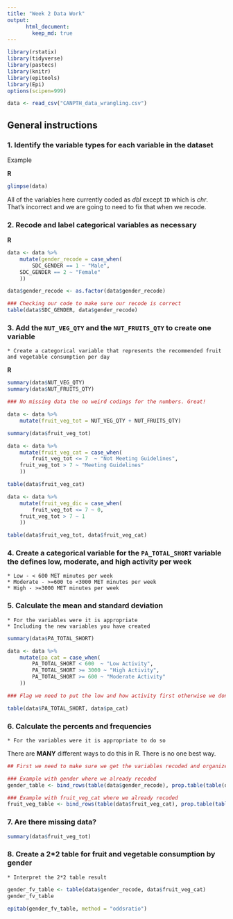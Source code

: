 ```yaml
---
title: "Week 2 Data Work"
output:
      html_document:
        keep_md: true
---
```



```r
library(rstatix)
library(tidyverse)
library(pastecs)
library(knitr)
library(epitools)
library(Epi)
options(scipen=999) 
```


```r
data <- read_csv("CANPTH_data_wrangling.csv")
```

## General instructions

### 1. Identify the variable types for each variable in the dataset

Example

__R__

```r
glimpse(data)
```

All of the variables here currently coded as _dbl_ except `ID` which is _chr_. That's incorrect and we are going to need to fix that when we recode.

### 2. Recode and label categorical variables as necessary

__R__

```r
data <- data %>%
	mutate(gender_recode = case_when(
		SDC_GENDER == 1 ~ "Male",
    SDC_GENDER == 2 ~ "Female"
	))

data$gender_recode <- as.factor(data$gender_recode) 

### Checking our code to make sure our recode is correct
table(data$SDC_GENDER, data$gender_recode)
```

### 3. Add the `NUT_VEG_QTY` and the `NUT_FRUITS_QTY` to create one variable
    * Create a categorical variable that represents the recommended fruit and vegetable consumption per day

__R__

```r
summary(data$NUT_VEG_QTY)
summary(data$NUT_FRUITS_QTY)

### No missing data the no weird codings for the numbers. Great! 

data <- data %>%
	mutate(fruit_veg_tot = NUT_VEG_QTY + NUT_FRUITS_QTY)

summary(data$fruit_veg_tot)

data <- data %>%
	mutate(fruit_veg_cat = case_when(
		fruit_veg_tot <= 7  ~ "Not Meeting Guidelines",
    fruit_veg_tot > 7 ~ "Meeting Guidelines"
	))

table(data$fruit_veg_cat)

data <- data %>%
	mutate(fruit_veg_dic = case_when(
		fruit_veg_tot <= 7 ~ 0,
    fruit_veg_tot > 7 ~ 1
	))

table(data$fruit_veg_tot, data$fruit_veg_cat)
```

### 4. Create a categorical variable for the `PA_TOTAL_SHORT` variable the defines low, moderate, and high activity per week
    * Low - < 600 MET minutes per week
    * Moderate - >=600 to <3000 MET minutes per week
    * High - >=3000 MET minutes per week

### 5. Calculate the mean and standard deviation
    * For the variables were it is appropriate
    * Including the new variables you have created
    
```r
summary(data$PA_TOTAL_SHORT)

data <- data %>%
	mutate(pa_cat = case_when(
		PA_TOTAL_SHORT < 600  ~ "Low Activity",
		PA_TOTAL_SHORT >= 3000 ~ "High Activity",
		PA_TOTAL_SHORT >= 600 ~ "Moderate Activity"
	))

### Flag we need to put the low and how activity first otherwise we don't get the right answer

table(data$PA_TOTAL_SHORT, data$pa_cat)
```

### 6. Calculate the percents and frequencies 
    * For the variables were it is appropriate to do so

There are __MANY__ different ways to do this in R. There is no one best way. 

```r
## First we need to make sure we get the variables recoded and organized

### Example with gender where we already recoded
gender_table <- bind_rows(table(data$gender_recode), prop.table(table(data$gender_recode)))

### Example with fruit_veg_cat where we already recoded
fruit_veg_table <- bind_rows(table(data$fruit_veg_cat), prop.table(table(data$fruit_veg_cat)))
```

### 7. Are there missing data?

```r
summary(data$fruit_veg_tot)
```

### 8. Create a 2*2 table for fruit and vegetable consumption by gender
    * Interpret the 2*2 table result

```r
gender_fv_table <- table(data$gender_recode, data$fruit_veg_cat)
gender_fv_table

epitab(gender_fv_table, method = "oddsratio")
```
